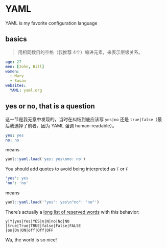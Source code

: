 # YAML

YAML is my favorite configuration language



## basics

> 用相同数目的空格（我推荐 4个）缩进元素，来表示层级关系。

```yaml
age: 27
men: [John, Bill]
women:
  - Mary
  - Susan
websites:
  YAML: yaml.org 
```



## yes or no, that is a question

这一节是我无意中发现的，当时在纠结到底应该写 `yes|no` 还是 `true|false`（最后我选择了前者，因为 YAML 强调 human-readable）。

```yaml
yes: yes
no: no
```

means

```r
yaml::yaml.load('yes: yes\nno: no')
```

You should add quotes to avoid being interpreted as `T` or `F`

```yaml
'yes': yes
'no': 'no'
```

means

```r
yaml::yaml.load('"yes": yes\n"no": "no"')
```

There's actually a [long list of reserved words](http://yaml.org/type/bool.html) with this behavior:

```
y|Y|yes|Yes|YES|n|N|no|No|NO
|true|True|TRUE|false|False|FALSE
|on|On|ON|off|Off|OFF
```

Wa, the world is so nice!
